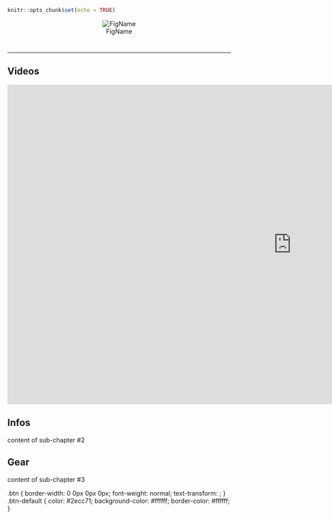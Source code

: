 

```r
knitr::opts_chunk$set(echo = TRUE)
```



<center>
![FigName](Couverture Somniorum 2019YTBE.jpeg)
</center>

# {.tabset .tabset-fade .tabset-pills}
***

## Videos
<iframe width="1280" height="720" src="https://www.youtube.com/watch?v=RJOBr5nj6Y4" frameborder="0" allowfullscreen></iframe>
## Infos
content of sub-chapter #2

## Gear
content of sub-chapter #3

.btn {
    border-width: 0 0px 0px 0px;
    font-weight: normal;
    text-transform: ;
}
.btn-default {
    color: #2ecc71;
    background-color: #ffffff;
    border-color: #ffffff;
}


